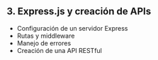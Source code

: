 ## 3. Express.js y creación de APIs

- Configuración de un servidor Express
- Rutas y middleware
- Manejo de errores
- Creación de una API RESTful
